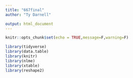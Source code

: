 ```yaml
---
title: "667final"
author: "Ty Darnell"

output: html_document
---
```


```r
knitr::opts_chunk$set(echo = TRUE,message=F,warning=F)
```

```r
library(tidyverse)
library(data.table)
library(knitr)
library(nlme)
library(xtable)
library(reshape2)
```
